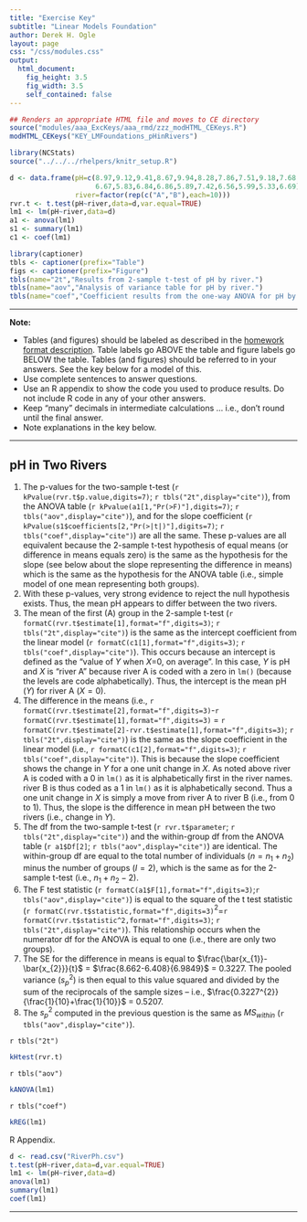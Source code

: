 ```yaml
---
title: "Exercise Key"
subtitle: "Linear Models Foundation"
author: Derek H. Ogle
layout: page
css: "/css/modules.css"
output:
  html_document:
    fig_height: 3.5
    fig_width: 3.5
    self_contained: false
---
```


```r
## Renders an appropriate HTML file and moves to CE directory
source("modules/aaa_ExcKeys/aaa_rmd/zzz_modHTML_CEKeys.R")
modHTML_CEKeys("KEY_LMFoundations_pHinRivers")
```

```r
library(NCStats)
source("../../../rhelpers/knitr_setup.R")

d <- data.frame(pH=c(8.97,9.12,9.41,8.67,9.94,8.28,7.86,7.51,9.18,7.68,
                     6.67,5.83,6.84,6.86,5.89,7.42,6.56,5.99,5.33,6.69),
                river=factor(rep(c("A","B"),each=10)))
rvr.t <- t.test(pH~river,data=d,var.equal=TRUE)
lm1 <- lm(pH~river,data=d)
a1 <- anova(lm1)
s1 <- summary(lm1)
c1 <- coef(lm1)

library(captioner)
tbls <- captioner(prefix="Table")
figs <- captioner(prefix="Figure")
tbls(name="2t","Results from 2-sample t-test of pH by river.")
tbls(name="aov","Analysis of variance table for pH by river.")
tbls(name="coef","Coefficient results from the one-way ANOVA for pH by river.")
```

----

<div class="alert alert-warning">
<strong>Note:</strong> 
<ul>
<li>Tables (and figures) should be labeled as described in the <a href="../../resources/hwformat">homework format description</a>. Table labels go ABOVE the table and figure labels go BELOW the table. Tables (and figures) should be referred to in your answers. See the key below for a model of this.</li>
  <li>Use complete sentences to answer questions.</li>
  <li>Use an R appendix to show the code you used to produce results. Do not include R code in any of your other answers.</li>
  <li>Keep "many" decimals in intermediate calculations ... i.e., don't round until the final answer.</li>
  <li>Note explanations in the key below.</li>
</ul>
</div>

----

## pH in Two Rivers

1. The p-values for the two-sample t-test (`r kPvalue(rvr.t$p.value,digits=7)`; `r tbls("2t",display="cite")`), from the ANOVA table (`r kPvalue(a1[1,"Pr(>F)"],digits=7)`; `r tbls("aov",display="cite")`), and for the slope coefficient (`r kPvalue(s1$coefficients[2,"Pr(>|t|)"],digits=7)`; `r tbls("coef",display="cite")`) are all the same. These p-values are all equivalent because the 2-sample t-test hypothesis of equal means (or difference in means equals zero) is the same as the hypothesis for the slope (see below about the slope representing the difference in means) which is the same as the hypothesis for the ANOVA table (i.e., simple model of one mean representing both groups).
1. With these p-values, very strong evidence to reject the null hypothesis exists. Thus, the mean pH appears to differ between the two rivers.
1. The mean of the first (A) group in the 2-sample t-test (`r formatC(rvr.t$estimate[1],format="f",digits=3)`; `r tbls("2t",display="cite")`) is the same as the intercept coefficient from the linear model (`r formatC(c1[1],format="f",digits=3)`; `r tbls("coef",display="cite")`). This occurs because an intercept is defined as the "value of $Y$ when $X$=0, on average". In this case, $Y$ is pH and $X$ is "river A" because river A is coded with a zero in `lm()` (because the levels are code alphabetically). Thus, the intercept is the mean pH ($Y$) for river A ($X=0$).
1. The difference in the means (i.e., `r formatC(rvr.t$estimate[2],format="f",digits=3)`-`r formatC(rvr.t$estimate[1],format="f",digits=3)` = `r formatC(rvr.t$estimate[2]-rvr.t$estimate[1],format="f",digits=3)`; `r tbls("2t",display="cite")`) is the same as the slope coefficient in the linear model (i.e., `r formatC(c1[2],format="f",digits=3)`; `r tbls("coef",display="cite")`). This is because the slope coefficient shows the change in $Y$ for a one unit change in $X$. As noted above river A is coded with a 0 in `lm()` as it is alphabetically first in the river names. river B is thus coded as a 1 in `lm()` as it is alphabetically second. Thus a one unit change in $X$ is simply a move from river A to river B (i.e., from 0 to 1). Thus, the slope is the difference in mean pH between the two rivers (i.e., change in $Y$).
1. The df from the two-sample t-test (`r rvr.t$parameter`; `r tbls("2t",display="cite")`) and the within-group df from the ANOVA table (`r a1$Df[2]`; `r tbls("aov",display="cite")`) are identical. The within-group df are equal to the total number of individuals ($n=n_{1}+n_{2}$) minus the number of groups ($I=2$), which is the same as for the 2-sample t-test (i.e., $n_{1}+n_{2}-2$).
1. The F test statistic (`r formatC(a1$F[1],format="f",digits=3)`;`r tbls("aov",display="cite")`) is equal to the square of the t test statistic (`r formatC(rvr.t$statistic,format="f",digits=3)`$^2$=`r formatC(rvr.t$statistic^2,format="f",digits=3)`; `r tbls("2t",display="cite")`). This relationship occurs when the numerator df for the ANOVA is equal to one (i.e., there are only two groups).
1. The SE for the difference in means is equal to $\frac{\bar{x_{1}}-\bar{x_{2}}}{t}$ = $\frac{8.662-6.408}{6.9849}$ = 0.3227. The pooled variance ($s_{p}^{2}$) is then equal to this value squared and divided by the sum of the reciprocals of the sample sizes -- i.e., $\frac{0.3227^{2}}{\frac{1}{10}+\frac{1}{10}}$ = 0.5207.
1. The $s_{p}^{2}$ computed in the previous question is the same as $MS_{within}$ (`r tbls("aov",display="cite")`).

`r tbls("2t")`

```r
kHtest(rvr.t)
```

`r tbls("aov")`

```r
kANOVA(lm1)
```

`r tbls("coef")`

```r
kREG(lm1)
```

R Appendix.
```r
d <- read.csv("RiverPh.csv")
t.test(pH~river,data=d,var.equal=TRUE)
lm1 <- lm(pH~river,data=d)
anova(lm1)
summary(lm1)
coef(lm1)
```

----
